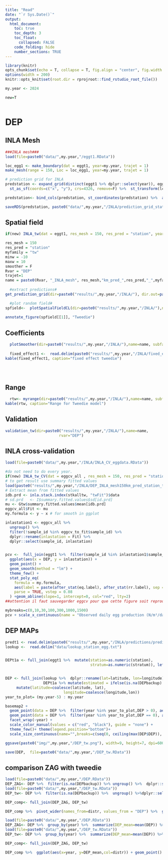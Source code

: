 ```yaml
---
title: "Read"
date: "`r Sys.Date()`"
output:
  html_document:
    toc: true
    toc_depth: 3
    toc_float:
      collapsed: FALSE
    code_folding: hide
    number_sections: TRUE
---
```


```r
library(knitr)
opts_chunk$set(echo = T, collapse = T, fig.align = "center", fig.width = 9, fig.height = 6, message=F, warning=F)
options(width = 200)
knitr::opts_knit$set(root.dir = rprojroot::find_rstudio_root_file())

my.year <- 2024 

new=T

```    

```r
```


# DEP {.tabset}
## INLA Mesh 

```r
###INLA mesh###
load(file=paste0("data/",my.year,"/eggt1.RData"))

loc_egg1 <- make_boundary(dat = eggt1, year=my.year, trajet = 1)
make_mesh(range = 150, Loc = loc_egg1, year=my.year, trajet = 1)

# prediction grid for INLA
predstation <- expand_grid(distinct(eggt1 %>% dplyr::select(year)), eggt1 %>% group_by(station) %>% dplyr::summarise(x = mean(longitude, na.rm = T), y = mean(latitude, na.rm = T)) %>% mutate(station = as.factor(station))) %>%  
  st_as_sf(coords=c("x", "y"), crs=4326, remove=F) %>%  st_transform(lcc)

predstation<- bind_cols(predstation, st_coordinates(predstation) %>%  as.data.frame() %>%  dplyr::rename(X.m=X, Y.m=Y)) %>%  st_drop_geometry()

saveRDS(predstation, paste0("data/",my.year,"/INLA/prediction_grid_station", my.year, ".RDS"))

```



## Spatial field 
```r
if(new) INLA_tw(dat = eggt1, res_mesh = 150, res_pred = "station", year=my.year, Rvar = "DEP", trajet = 1)

res_mesh = 150
res_pred = "station"
myfamily = "tw"
minw = -10
maxw = 10
smoother = F
Rvar = "DEP"
trajet=1
name = paste0(Rvar, "_INLA_mesh", res_mesh,"km_pred_",res_pred,"_",myfamily,my.year,"_trajet",trajet)
 
  #extract predictions#
get_prediction_grid(dir=paste0("results/",my.year,"/INLA/"), dir.out=paste0("results/",my.year,"/INLA/predictions/"),name=name, trans="")

  #plot random field#
spfield<-  plotSpatialFieldCL(dir=paste0("results/",my.year,"/INLA/"),name=name ,minw=minw, maxw=maxw, my.year=my.year)
 
annotate_figure(spfield[[1]], "Tweedie")

```
  
## Coefficients 
```r
 
  plotSmoother(dir=paste0("results/",my.year,"/INLA/"),name=name, subfamily="tw",smoother=smoother)
 
  fixed_effect1 <-  read.delim(paste0("results/",my.year,"/INLA/fixed_effects_",name,"tw", ".txt"))
kable(fixed_effect1, caption="fixed effect tweedie")


  
``` 
  
## Range  
```r

  rtw<- myrange(dir=paste0("results/",my.year,"/INLA/"),name=name, subfamily="tw")
kable(rtw, caption="Range for Tweedie model")

```
 
## Validation
```r

validation_tw(dir=paste0("results/",my.year,"/INLA/"),name=name,
                        rvar="DEP")


```


## INLA cross-validation
```r
load(file=paste0("data/",my.year,"/INLA/INLA_CV_eggdata.RData"))

#do not need to do every year.
if(new) INLA_tw_CV(dat = eggcv_all , res_mesh = 150, res_pred = "station", trajet = 1, year=my.year, Rvar="DEP")
# to get result use summary fitted values
load(paste0("results/",my.year,"/INLA/DEP_INLA_mesh150km_pred_station_tw",my.year,"_CV_trajet1.RData"))
# Extract mean from fitted values
idb.prd <- inla.stack.index(stkalltw, "twFit")$data
# sd.prd   <- I$summary.fitted.values$sd[id.prd]
mu <- Gtw$summary.fitted.values$mean[idb.prd]
eggcv_all$Fit <- mu
my.formula <- y ~ x # for smooth in ggplot

inlastation1 <- eggcv_all %>%
  ungroup() %>%
  filter(!sample_id %in% eggcv_to_fit$sample_id) %>%
  dplyr::rename(inlastation = Fit) %>%
  dplyr::select(sample_id, inlastation)


pcv <-  full_join(eggt1 %>%  filter(sample_id %in% inlastation1$sample_id), inlastation1) %>%
  ggplot(aes(x = DEP, y = inlastation)) +
  geom_point() +
  geom_smooth(method = "lm") +
  theme_few() +
  stat_poly_eq(
    formula = my.formula,
    aes(label = paste(after_stat(eq.label), after_stat(rr.label), sep = "~~~")),
    parse = TRUE, vstep = 0.08
  ) +geom_abline(slope=1, intercept=0, col="red", lty=2)
##attention il faut sauvegarder eggcv pour que cette figure soit reproductible.

mybreaks=c(0,10,30,100,300,1000,1500)
pcv + scale_x_continuous(name = "Observed daily egg production (N/m²/day)", trans = "log10p1", breaks=mybreaks) + scale_y_continuous(name = "Predicted daily egg production (N/m²/day)", trans = "log10p1", breaks=mybreaks)
```

## DEP MAPs
```r
predt1 <- read.delim(paste0("results/",my.year,"/INLA/predictions/predictions_DEP_INLA_mesh150km_pred_station_tw", my.year, "_trajet1.txt"))
lookup <-  read.delim("data/lookup_station_egg.txt")


DEPt1a <- full_join(eggt1 %>%  mutate(station=as.numeric(station),
                                      stratum=as.numeric(stratum)), left_join(predt1, lookup %>% dplyr::select(-c(depth, latitude, longitude)))) %>% mutate(DEP = coalesce(DEPbackup, Fit))


DEP <- full_join(lookup %>%  dplyr::rename(lat=latitude, lon=longitude) %>% dplyr::select(station, lat, lon),
                 DEPt1a %>% mutate(estimated = ifelse(is.na(DEPbackup) & !is.na(DEP), "estimated", "observed"))) %>% 
     mutate(latitude=coalesce(latitude, lat),
                          longitude=coalesce(longitude,lon))
year_to_plot= (my.year-5) : my.year

basemap2 + 
  geom_point(data = DEP %>%  filter(year %in% year_to_plot,DEP > 0), aes(x = longitude, y = latitude, size = DEP, col = estimated), shape = 1) + 
  geom_point(data = DEP %>%  filter(year %in% year_to_plot,DEP == 0), aes(x = longitude, y = latitude), shape = 3, size=0.8) + 
  facet_wrap(~year) + 
  scale_color_manual(values = c("red", "black"), guide = "none") + 
  theme_few()+ theme(legend.position="bottom")+
  scale_size_continuous(name="",breaks=c(seq(0, ceiling(max(DEP$DEP)), 50)),range=c(0.25,5))

ggsave(paste0("img/",my.year,"/DEP_tw.png"), width=9, height=7, dpi=600, units="in")

save(DEP,  file=paste0("data/",my.year,"/DEP_tw.RData"))

```
## comparison ZAG with tweedie
```r

load(file=paste0("data/",my.year,"/DEP.RData"))
DEP_ZAG<- DEP %>%  filter(is.na(DEPbackup)) %>% ungroup() %>%  dplyr::select(station, year,DEP) %>%  mutate(distr="ZAG")
load(file=paste0("data/",my.year,"/DEP_tw.RData"))
DEP_tw<- DEP %>%  filter(is.na(DEPbackup)) %>%  ungroup() %>%dplyr::select(station,year,DEP) %>%  mutate(distr="tw")

DEP_comp<- full_join(DEP_ZAG, DEP_tw)

DEP_comp %>%  pivot_wider(names_from=distr, values_from = "DEP") %>%  ggplot() + geom_point(aes(x=ZAG, y=tw))

load(file=paste0("data/",my.year,"/DEP.RData"))
DEP_ZAG<- DEP %>%  group_by(year) %>%  summarize(DEP_mean=mean(DEP)) %>%  mutate(distr="ZAG")
load(file=paste0("data/",my.year,"/DEP_tw.RData"))
DEP_tw<- DEP %>%  group_by(year) %>%  summarize(DEP_mean=mean(DEP)) %>%  mutate(distr="tw")

DEP_comp<- full_join(DEP_ZAG, DEP_tw)

DEP_comp %>%  ggplot(aes(x=year, y=DEP_mean,col=distr)) + geom_point() + geom_line()


```
